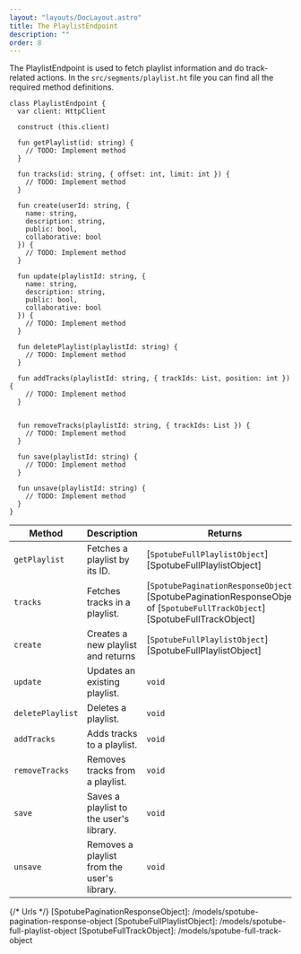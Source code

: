 ```yaml
---
layout: "layouts/DocLayout.astro"
title: The PlaylistEndpoint
description: ""
order: 8
---
```


The PlaylistEndpoint is used to fetch playlist information and do track-related actions. In the `src/segments/playlist.ht` file you can find all the
required method definitions.

```hetu_script
class PlaylistEndpoint {
  var client: HttpClient

  construct (this.client)

  fun getPlaylist(id: string) {
    // TODO: Implement method
  }

  fun tracks(id: string, { offset: int, limit: int }) {
    // TODO: Implement method
  }

  fun create(userId: string, {
    name: string,
    description: string,
    public: bool,
    collaborative: bool
  }) {
    // TODO: Implement method
  }

  fun update(playlistId: string, {
    name: string,
    description: string,
    public: bool,
    collaborative: bool
  }) {
    // TODO: Implement method
  }

  fun deletePlaylist(playlistId: string) {
    // TODO: Implement method
  }

  fun addTracks(playlistId: string, { trackIds: List, position: int }) {
    // TODO: Implement method
  }


  fun removeTracks(playlistId: string, { trackIds: List }) {
    // TODO: Implement method
  }

  fun save(playlistId: string) {
    // TODO: Implement method
  }

  fun unsave(playlistId: string) {
    // TODO: Implement method
  }
}
```

| Method           | Description                                 | Returns                                                                                                                    |
| ---------------- | ------------------------------------------- | -------------------------------------------------------------------------------------------------------------------------- |
| `getPlaylist`    | Fetches a playlist by its ID.               | [`SpotubeFullPlaylistObject`][SpotubeFullPlaylistObject]                                                                   |
| `tracks`         | Fetches tracks in a playlist.               | [`SpotubePaginationResponseObject`][SpotubePaginationResponseObject] of [`SpotubeFullTrackObject`][SpotubeFullTrackObject] |
| `create`         | Creates a new playlist and returns          | [`SpotubeFullPlaylistObject`][SpotubeFullPlaylistObject]                                                                   |
| `update`         | Updates an existing playlist.               | `void`                                                                                                                     |
| `deletePlaylist` | Deletes a playlist.                         | `void`                                                                                                                     |
| `addTracks`      | Adds tracks to a playlist.                  | `void`                                                                                                                     |
| `removeTracks`   | Removes tracks from a playlist.             | `void`                                                                                                                     |
| `save`           | Saves a playlist to the user's library.     | `void`                                                                                                                     |
| `unsave`         | Removes a playlist from the user's library. | `void`                                                                                                                     |

{/* Urls */}
[SpotubePaginationResponseObject]: /models/spotube-pagination-response-object
[SpotubeFullPlaylistObject]: /models/spotube-full-playlist-object
[SpotubeFullTrackObject]: /models/spotube-full-track-object
